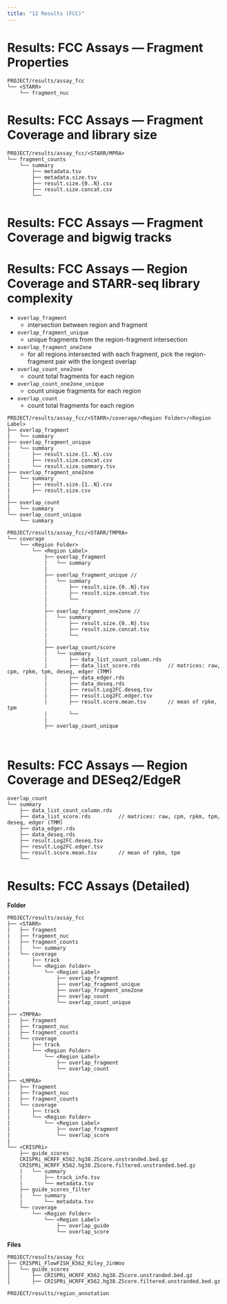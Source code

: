 ```yaml
---
title: "12 Results (FCC)"
---
```


# Results: FCC Assays --- Fragment Properties

```
PROJECT/results/assay_fcc
└── <STARR>
    └── fragment_nuc
```

# Results: FCC Assays --- Fragment Coverage and library size

```
PROJECT/results/assay_fcc/<STARR/MPRA>
└── fragment_counts
    └── summary
        ├── metadata.tsv
        ├── metadata.size.tsv
        ├── result.size.{0..N}.csv
        ├── result.size.concat.csv
        └── 
```

# Results: FCC Assays --- Fragment Coverage and bigwig tracks

# Results: FCC Assays --- Region Coverage and STARR-seq library complexity

- `overlap_fragment`
    - intersection between region and fragment

- `overlap_fragment_unique`
    - unique fragments from the region-fragment intersection

- `overlap_fragment_one2one`
    - for all regions intersected with each fragment, pick the region-fragment pair with the longest overlap

- `overlap_count_one2one`
    - count total fragments for each region

- `overlap_count_one2one_unique`
    - count unique fragments for each region

- `overlap_count`
    - count total fragments for each region

```
PROJECT/results/assay_fcc/<STARR>/coverage/<Region Folder>/<Region Label>
├── overlap_fragment
|   └── summary
├── overlap_fragment_unique
|   └── summary
|       ├── result.size.{1..N}.csv
|       ├── result.size.concat.csv
|       └── result.size.summary.tsv
├── overlap_fragment_one2one
|   └── summary
|       ├── result.size.{1..N}.csv
|       ├── result.size.csv
|
├── overlap_count
|   └── summary
└── overlap_count_unique
    └── summary
```

```
PROJECT/results/assay_fcc/<STARR/TMPRA>
└── coverage
    └── <Region Folder>
        └── <Region Label>
            ├── overlap_fragment
            |   └── summary
            |
            ├── overlap_fragment_unique //
            |   └── summary
            |       ├── result.size.{0..N}.tsv
            |       ├── result.size.concat.tsv
            |       └── 
            |
            ├── overlap_fragment_one2one //
            |   └── summary
            |       ├── result.size.{0..N}.tsv
            |       ├── result.size.concat.tsv
            |       └── 
            |
            ├── overlap_count/score
            |   └── summary
            |       ├── data_list_count_column.rds
            |       ├── data_list_score.rds         // matrices: raw, cpm, rpkm, tpm, deseq, edger (TMM)
            |       ├── data_edger.rds
            |       ├── data_deseq.rds
            |       ├── result.Log2FC.deseq.tsv
            |       ├── result.Log2FC.edger.tsv
            |       ├── result.score.mean.tsv       // mean of rpkm, tpm
            |       └── 
            |
            ├── overlap_count_unique
            
            
```

# Results: FCC Assays --- Region Coverage and DESeq2/EdgeR

```
overlap_count
└── summary
    ├── data_list_count_column.rds
    ├── data_list_score.rds         // matrices: raw, cpm, rpkm, tpm, deseq, edger (TMM)
    ├── data_edger.rds
    ├── data_deseq.rds
    ├── result.Log2FC.deseq.tsv
    ├── result.Log2FC.edger.tsv
    ├── result.score.mean.tsv       // mean of rpkm, tpm
    └── 
```


# Results: FCC Assays (Detailed)

**Folder**
```
PROJECT/results/assay_fcc
├── <STARR>
|   ├── fragment
|   ├── fragment_nuc
|   ├── fragment_counts
|   |   └── summary
|   └── coverage
|       ├── track
|       └── <Region Folder>
|           └── <Region Label>
|               ├── overlap_fragment
|               ├── overlap_fragment_unique
|               ├── overlap_fragment_one2one
|               ├── overlap_count
|               └── overlap_count_unique
|
├── <TMPRA>
|   ├── fragment
|   ├── fragment_nuc
|   ├── fragment_counts
|   └── coverage
|       ├── track
|       └── <Region Folder>
|           └── <Region Label>
|               ├── overlap_fragment
|               └── overlap_count
|
├── <LMPRA>
|   ├── fragment
|   ├── fragment_nuc
|   ├── fragment_counts
|   └── coverage
|       ├── track
|       └── <Region Folder>
|           └── <Region Label>
|               ├── overlap_fragment
|               └── overlap_score
|
└── <CRISPRi>
    ├── guide_scores
    CRISPRi_HCRFF_K562.hg38.ZScore.unstranded.bed.gz
    CRISPRi_HCRFF_K562.hg38.ZScore.filtered.unstranded.bed.gz
    |   └── summary
    |       ├── track_info.tsv
    |       └── metadata.tsv
    ├── guide_scores_filter
    |   └── summary
    |       └── metadata.tsv
    └── coverage
        └── <Region Folder>
            └── <Region Label>
                ├── overlap_guide
                └── overlap_score
```

**Files**
```
PROJECT/results/assay_fcc
├── CRISPRi_FlowFISH_K562_Riley_JinWoo
│   └── guide_scores
│       ├── CRISPRi_HCRFF_K562.hg38.ZScore.unstranded.bed.gz
│       ├── CRISPRi_HCRFF_K562.hg38.ZScore.filtered.unstranded.bed.gz
```







```
PROJECT/results/region_annotation
```